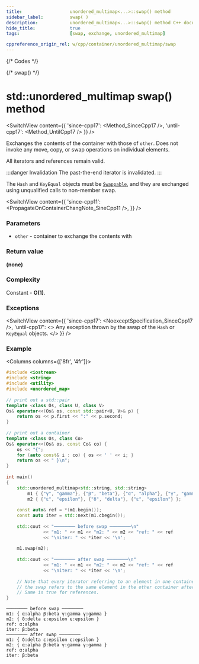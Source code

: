 ```yaml
---
title:					unordered_multimap<...>::swap() method
sidebar_label:			swap( )
description:			unordered_multimap<...>::swap() method C++ documentation
hide_title:				true
tags:					[swap, exchange, unordered_multimap]

cppreference_origin_rel: w/cpp/container/unordered_multimap/swap
---
```



{/* Codes */}

{/* swap() */}



# std::unordered_multimap swap() method

<SwitchView content={{
	'since-cpp17': <Method_SinceCpp17 />,
	'until-cpp17': <Method_UntilCpp17 />
}} />

Exchanges the contents of the container with those of `other`. Does not invoke any move, copy, or swap operations on individual elements.

All iterators and references remain valid. 

:::danger Invalidation
The past-the-end iterator is invalidated.
:::

The `Hash` and `KeyEqual` objects must be [`Swappable`](/docs/named_req/Swappable), and they are exchanged using unqualified calls to non-member swap.

<SwitchView content={{
    'since-cpp11': <PropagateOnContainerChangNote_SineCpp11 />,
    }} />

### Parameters

 - `other` - container to exchange the contents with

### Return value

**(none)**

### Complexity

Constant - **O(1)**.

### Exceptions

<SwitchView content={{
    'since-cpp17': <NoexceptSpecification_SinceCpp17 />,
    'until-cpp17': <>
        Any exception thrown by the swap of the <code>Hash</code> or <code>KeyEqual</code> objects.
    </>
    }} />

### Example

<Columns columns={['8fr', '4fr']}>
<div>

```cpp title='Main.cpp' showLineNumbers
#include <iostream>
#include <string>
#include <utility>
#include <unordered_map>
 
// print out a std::pair
template <class Os, class U, class V>
Os& operator<<(Os& os, const std::pair<U, V>& p) {
    return os << p.first << ":" << p.second;
}
 
// print out a container
template <class Os, class Co>
Os& operator<<(Os& os, const Co& co) {
    os << "{";
    for (auto const& i : co) { os << ' ' << i; }
    return os << " }\n";
}
 
int main()
{
    std::unordered_multimap<std::string, std::string>
        m1 { {"γ", "gamma"}, {"β", "beta"}, {"α", "alpha"}, {"γ", "gamma"}, },
        m2 { {"ε", "epsilon"}, {"δ", "delta"}, {"ε", "epsilon"} };
 
    const auto& ref = *(m1.begin());
    const auto iter = std::next(m1.cbegin());
 
    std::cout << "──────── before swap ────────\n"
              << "m1: " << m1 << "m2: " << m2 << "ref: " << ref
              << "\niter: " << *iter << '\n';
 
    m1.swap(m2);
 
    std::cout << "──────── after swap ────────\n"
              << "m1: " << m1 << "m2: " << m2 << "ref: " << ref
              << "\niter: " << *iter << '\n';
 
    // Note that every iterator referring to an element in one container before
    // the swap refers to the same element in the other container after the swap.
    // Same is true for references.
}
```

</div>
<div>

```plaintext title="Possible output"
──────── before swap ────────
m1: { α:alpha β:beta γ:gamma γ:gamma }
m2: { δ:delta ε:epsilon ε:epsilon }
ref: α:alpha
iter: β:beta
──────── after swap ────────
m1: { δ:delta ε:epsilon ε:epsilon }
m2: { α:alpha β:beta γ:gamma γ:gamma }
ref: α:alpha
iter: β:beta
```

</div>
</Columns>
